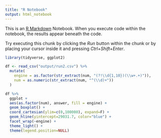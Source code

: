---
title: "R Notebook"
output: html_notebook
---

This is an [R Markdown](http://rmarkdown.rstudio.com) Notebook. When you execute code within the notebook, the results appear beneath the code. 

Try executing this chunk by clicking the *Run* button within the chunk or by placing your cursor inside it and pressing *Ctrl+Shift+Enter*. 

```{r Name, include=F}
library(tidyverse, ggplot2)
```

```{r}
df <- read_csv("output/run2.csv") %>% 
  mutate(
    engine = as.factor(str_extract(num, "(?!\\d{1,10})(\\w+.+)")),
    num = as.numeric(str_extract(num, "^(\\d)+"))
  )

df %>% 
  ggplot +
  aes(as.factor(num), answer, fill = engine) +
  geom_boxplot() +
  coord_cartesian(ylim=c(0,100000), expand=F) +
  geom_hline(yintercept=29031.7, color="blue") +
  facet_wrap(~engine) +
  theme_light() +
  theme(legend.position=NULL)

```

